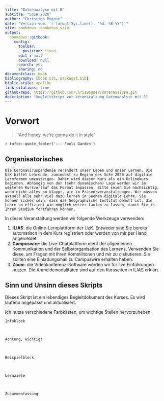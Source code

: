```yaml
--- 
title: "Datenanalyse mit R"
subtitle: "SoSe 2020"
author: "Christina Bogner"
date: "Version vom: `r format(Sys.time(), '%d. %B %Y')`"
site: bookdown::bookdown_site
output: 
  bookdown::gitbook:
    config:
      toolbar:
        position: fixed
      edit : null
      download: null
      search: yes
      sharing: no
documentclass: book
bibliography: [book.bib, packages.bib]
biblio-style: apalike
link-citations: true
github-repo: https://github.com/ChrisBogner/datenanalyse.git
description: "Begleitskript zur Veranstaltung Datenanalyse mit R"
---
```


# Vorwort

> "And honey, we're gonna do it in style"

`r tufte::quote_footer('--- Fools Garden')`

## Organisatorisches

```block
Die Coronaviruspandemie verändert unser Leben und unser Lernen. Die UzK bittet Lehrende, zumindest zu Beginn des SoSe 2020 auf digitale Lernformen umzusteigen. Daher wird dieser Kurs als ein Onlinekurs beginnen. Abhängig von der (sehr dynamischen) Lage werden wir im weiteren Kursverlauf das Format anpassen. Bitte seien Sie nachsichtig, wenn nicht alles so klappt, wie in Präsenzveranstaltungen. Wir müssen aktuell alle sehr viel dazu lernen in Sachen digitale Lehre. Sie können sicher sein, dass das Geographische Institut bemüht ist, die Lehre so effizient wie möglich weiter laufen zu lassen, damit Sie in Ihrem Studium fortfahren können.
```

In dieser Veranstaltung werden wir folgende Werkzeuge verwenden:

1. **ILIAS**: die Online-Lernplattform der UzK. Entweder sind Sie bereits automatisch in dem Kurs registriert oder werden von mir per Hand angemeldet. 
2. **Campuswire**: die Live-Chatplattform dient der allgemeinen Kommunikation und der Selbstorganisation des Lernens. Verwenden Sie diese, um Fragen mit Ihren Kommilitonen und mir zu diskutieren. Sie sollten eine Einladungsmail zu Campuswire erhalten haben.
3. **Zoom**: die Videokonferenz-Software werden wir für live Einführungen nutzen. Die Anmeldemodalitäten sind auf den Kursseiten in ILIAS erklärt.


## Sinn und Unsinn dieses Skripts
Dieses Skript ist ein lebendiges Begleitdokument des Kurses. Es wird laufend angepasst und aktualisiert.

Ich nutze verschiedene Farbkästen, um wichtige Stellen hervorzuheben:

```block
Infoblock
```

<br>

```block
Achtung, wichtig!
```

<br>

```block
Beispielblock
```

<br>

```block
Lernziele
```

<br>

```block
Zusammenfassung
```

